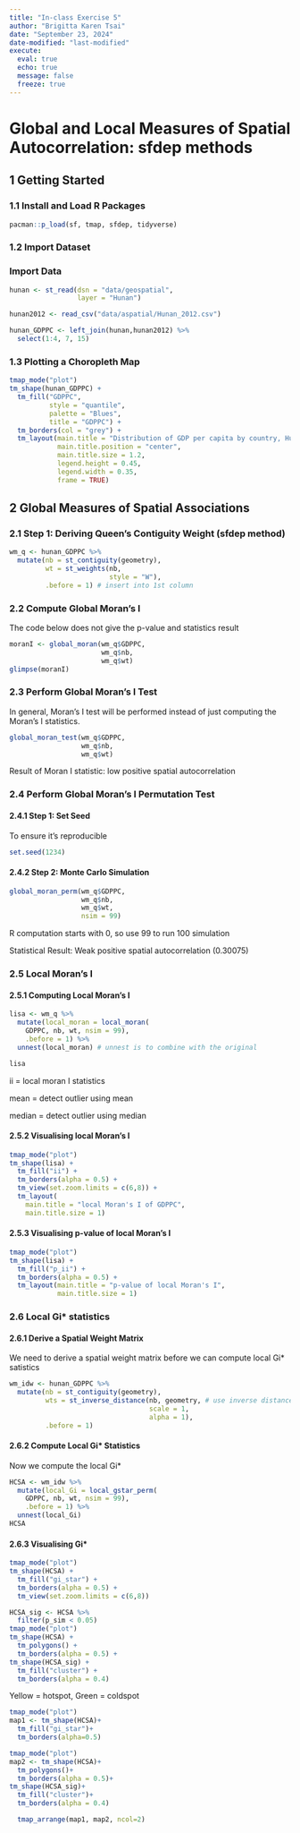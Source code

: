 ```yaml
---
title: "In-class Exercise 5"
author: "Brigitta Karen Tsai"
date: "September 23, 2024"
date-modified: "last-modified"
execute: 
  eval: true
  echo: true
  message: false
  freeze: true
---
```


# Global and Local Measures of Spatial Autocorrelation: sfdep methods

## 1 Getting Started

### 1.1 Install and Load R Packages

```r
pacman::p_load(sf, tmap, sfdep, tidyverse)
```

### 1.2 Import Dataset

::: panel-tabset
### Import Data

```r
hunan <- st_read(dsn = "data/geospatial", 
                 layer = "Hunan")
```
:::

```r
hunan2012 <- read_csv("data/aspatial/Hunan_2012.csv")
```

```r
hunan_GDPPC <- left_join(hunan,hunan2012) %>%
  select(1:4, 7, 15)
```

### 1.3 Plotting a Choropleth Map

```r
tmap_mode("plot")
tm_shape(hunan_GDPPC) +
  tm_fill("GDPPC",
          style = "quantile",
          palette = "Blues",
          title = "GDPPC") +
  tm_borders(col = "grey") +
  tm_layout(main.title = "Distribution of GDP per capita by country, Hunan Province",
            main.title.position = "center",
            main.title.size = 1.2,
            legend.height = 0.45,
            legend.width = 0.35,
            frame = TRUE)
```

## 2 Global Measures of Spatial Associations

### 2.1 Step 1: Deriving Queen's Contiguity Weight (sfdep method)

```r
wm_q <- hunan_GDPPC %>%
  mutate(nb = st_contiguity(geometry),
         wt = st_weights(nb,
                         style = "W"),
         .before = 1) # insert into 1st column 
```

### 2.2 Compute Global Moran's I

The code below does not give the p-value and statistics result

```r
moranI <- global_moran(wm_q$GDPPC,
                       wm_q$nb,
                       wm_q$wt)
glimpse(moranI)
```

### 2.3 Perform Global Moran's I Test

In general, Moran's I test will be performed instead of just computing the Moran's I statistics.

```r
global_moran_test(wm_q$GDPPC,
                  wm_q$nb,
                  wm_q$wt)
```

Result of Moran I statistic: low positive spatial autocorrelation

### 2.4 Perform Global Moran's I Permutation Test

#### 2.4.1 Step 1: Set Seed

To ensure it's reproducible

```r
set.seed(1234)
```

#### 2.4.2 Step 2: Monte Carlo Simulation

```r
global_moran_perm(wm_q$GDPPC,
                  wm_q$nb,
                  wm_q$wt,
                  nsim = 99)
```

R computation starts with 0, so use 99 to run 100 simulation

Statistical Result: Weak positive spatial autocorrelation (0.30075)

### 2.5 Local Moran's I

#### 2.5.1 Computing Local Moran's I

```r
lisa <- wm_q %>% 
  mutate(local_moran = local_moran(
    GDPPC, nb, wt, nsim = 99),
    .before = 1) %>% 
  unnest(local_moran) # unnest is to combine with the original
```

```r
lisa
```

ii = local moran I statistics

mean = detect outlier using mean

median = detect outlier using median

#### 2.5.2 Visualising local Moran's I

```r
tmap_mode("plot")
tm_shape(lisa) +
  tm_fill("ii") +
  tm_borders(alpha = 0.5) +
  tm_view(set.zoom.limits = c(6,8)) + 
  tm_layout(
    main.title = "local Moran's I of GDPPC",
    main.title.size = 1)
```

#### 2.5.3 Visualising p-value of local Moran's I

```r
tmap_mode("plot")
tm_shape(lisa) +
  tm_fill("p_ii") +
  tm_borders(alpha = 0.5) +
  tm_layout(main.title = "p-value of local Moran's I",
            main.title.size = 1)
```

### 2.6 Local Gi\* statistics

#### 2.6.1 Derive a Spatial Weight Matrix

We need to derive a spatial weight matrix before we can compute local Gi\* satistics

```r
wm_idw <- hunan_GDPPC %>% 
  mutate(nb = st_contiguity(geometry),
         wts = st_inverse_distance(nb, geometry, # use inverse distance weight to form the distance that we want 
                                   scale = 1,
                                   alpha = 1),
         .before = 1)
```

#### 2.6.2 Compute Local Gi\* Statistics

Now we compute the local Gi\*

```r
HCSA <- wm_idw %>% 
  mutate(local_Gi = local_gstar_perm(
    GDPPC, nb, wt, nsim = 99),
    .before = 1) %>% 
  unnest(local_Gi)
HCSA
```

#### 2.6.3 Visualising Gi\*

```r
tmap_mode("plot")
tm_shape(HCSA) +
  tm_fill("gi_star") +
  tm_borders(alpha = 0.5) +
  tm_view(set.zoom.limits = c(6,8))
```

```r
HCSA_sig <- HCSA %>% 
  filter(p_sim < 0.05)
tmap_mode("plot")
tm_shape(HCSA) + 
  tm_polygons() +
  tm_borders(alpha = 0.5) +
tm_shape(HCSA_sig) +
  tm_fill("cluster") +
  tm_borders(alpha = 0.4)
```

Yellow = hotspot, Green = coldspot

```r
tmap_mode("plot")
map1 <- tm_shape(HCSA)+
  tm_fill("gi_star")+
  tm_borders(alpha=0.5)

tmap_mode("plot")
map2 <- tm_shape(HCSA)+
  tm_polygons()+
  tm_borders(alpha = 0.5)+
tm_shape(HCSA_sig)+
  tm_fill("cluster")+
  tm_borders(alpha = 0.4)

  tmap_arrange(map1, map2, ncol=2)
```
